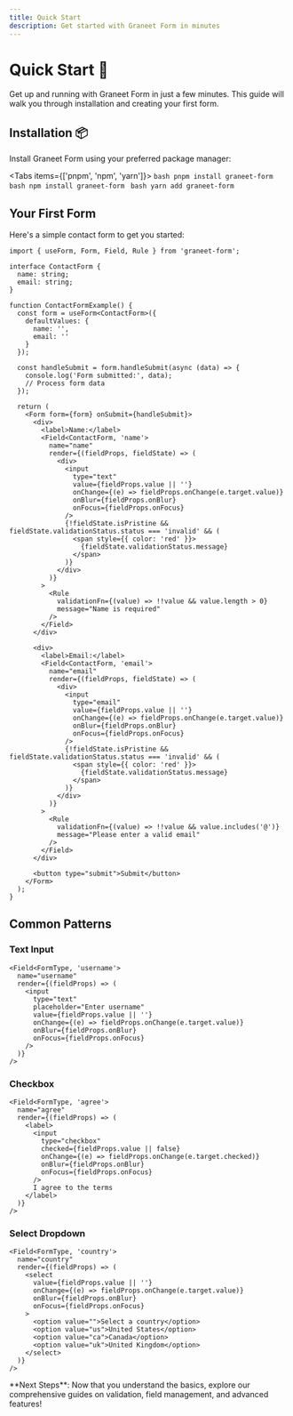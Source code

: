 ```yaml
---
title: Quick Start
description: Get started with Graneet Form in minutes
---
```



# Quick Start 🚀

Get up and running with Graneet Form in just a few minutes. This guide will walk you through installation and creating your first form.

## Installation 📦

Install Graneet Form using your preferred package manager:

<Tabs items={['pnpm', 'npm', 'yarn']}>
  <Tab value="pnpm">
    ```bash
    pnpm install graneet-form
    ```
  </Tab>
  <Tab value="npm">
    ```bash
    npm install graneet-form
    ```
  </Tab>
  <Tab value="yarn">
    ```bash
    yarn add graneet-form
    ```
  </Tab>
</Tabs>

## Your First Form

Here's a simple contact form to get you started:

```tsx
import { useForm, Form, Field, Rule } from 'graneet-form';

interface ContactForm {
  name: string;
  email: string;
}

function ContactFormExample() {
  const form = useForm<ContactForm>({
    defaultValues: {
      name: '',
      email: ''
    }
  });

  const handleSubmit = form.handleSubmit(async (data) => {
    console.log('Form submitted:', data);
    // Process form data
  });

  return (
    <Form form={form} onSubmit={handleSubmit}>
      <div>
        <label>Name:</label>
        <Field<ContactForm, 'name'>
          name="name"
          render={(fieldProps, fieldState) => (
            <div>
              <input
                type="text"
                value={fieldProps.value || ''}
                onChange={(e) => fieldProps.onChange(e.target.value)}
                onBlur={fieldProps.onBlur}
                onFocus={fieldProps.onFocus}
              />
              {!fieldState.isPristine && fieldState.validationStatus.status === 'invalid' && (
                <span style={{ color: 'red' }}>
                  {fieldState.validationStatus.message}
                </span>
              )}
            </div>
          )}
        >
          <Rule
            validationFn={(value) => !!value && value.length > 0}
            message="Name is required"
          />
        </Field>
      </div>

      <div>
        <label>Email:</label>
        <Field<ContactForm, 'email'>
          name="email"
          render={(fieldProps, fieldState) => (
            <div>
              <input
                type="email"
                value={fieldProps.value || ''}
                onChange={(e) => fieldProps.onChange(e.target.value)}
                onBlur={fieldProps.onBlur}
                onFocus={fieldProps.onFocus}
              />
              {!fieldState.isPristine && fieldState.validationStatus.status === 'invalid' && (
                <span style={{ color: 'red' }}>
                  {fieldState.validationStatus.message}
                </span>
              )}
            </div>
          )}
        >
          <Rule
            validationFn={(value) => !!value && value.includes('@')}
            message="Please enter a valid email"
          />
        </Field>
      </div>

      <button type="submit">Submit</button>
    </Form>
  );
}
```

## Common Patterns

### Text Input

```tsx
<Field<FormType, 'username'>
  name="username"
  render={(fieldProps) => (
    <input
      type="text"
      placeholder="Enter username"
      value={fieldProps.value || ''}
      onChange={(e) => fieldProps.onChange(e.target.value)}
      onBlur={fieldProps.onBlur}
      onFocus={fieldProps.onFocus}
    />
  )}
/>
```

### Checkbox

```tsx
<Field<FormType, 'agree'>
  name="agree"
  render={(fieldProps) => (
    <label>
      <input
        type="checkbox"
        checked={fieldProps.value || false}
        onChange={(e) => fieldProps.onChange(e.target.checked)}
        onBlur={fieldProps.onBlur}
        onFocus={fieldProps.onFocus}
      />
      I agree to the terms
    </label>
  )}
/>
```

### Select Dropdown

```tsx
<Field<FormType, 'country'>
  name="country"
  render={(fieldProps) => (
    <select
      value={fieldProps.value || ''}
      onChange={(e) => fieldProps.onChange(e.target.value)}
      onBlur={fieldProps.onBlur}
      onFocus={fieldProps.onFocus}
    >
      <option value="">Select a country</option>
      <option value="us">United States</option>
      <option value="ca">Canada</option>
      <option value="uk">United Kingdom</option>
    </select>
  )}
/>
```

<Callout type="info">
  **Next Steps**: Now that you understand the basics, explore our comprehensive guides on validation, field management, and advanced features!
</Callout>